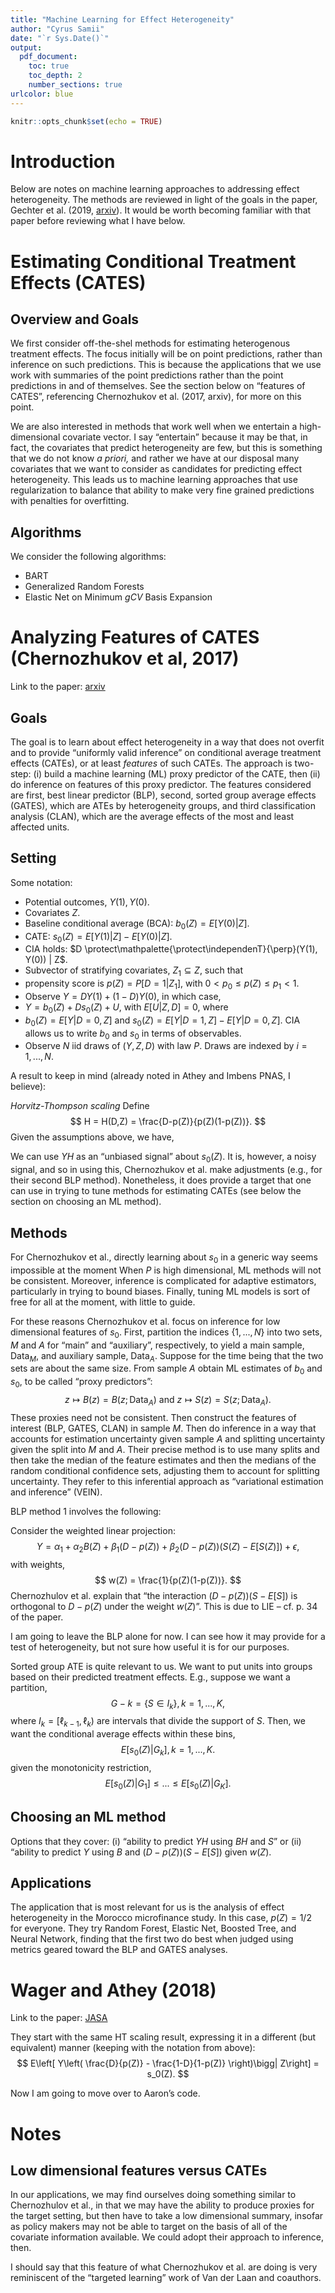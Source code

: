 ```yaml
---
title: "Machine Learning for Effect Heterogeneity"
author: "Cyrus Samii"
date: "`r Sys.Date()`"
output: 
  pdf_document:
    toc: true
    toc_depth: 2
    number_sections: true
urlcolor: blue
---
```


```r
knitr::opts_chunk$set(echo = TRUE)
```

\newcommand\independent{\protect\mathpalette{\protect\independenT}{\perp}}
\def\independenT#1#2{\mathrel{\rlap{$#1#2$}\mkern2mu{#1#2}}}

\clearpage

# Introduction

Below are notes on machine learning approaches to addressing effect heterogeneity. The methods are reviewed in light of the goals in the paper, Gechter et al. (2019, [arxiv](https://arxiv.org/abs/1806.07016)).  It would be worth becoming familiar with that paper before reviewing what I have below.

# Estimating Conditional Treatment Effects (CATES) 

## Overview and Goals

We first consider off-the-shel methods for estimating heterogenous treatment effects.  The focus initially will be on point predictions, rather than inference on such predictions. This is because the applications that we use work with summaries of the point predictions rather than the point predictions in and of themselves.  See the section below on "features of CATES", referencing Chernozhukov et al. (2017, arxiv), for more on this point. 

We are also interested in methods that work well when we entertain a high-dimensional covariate vector.  I say "entertain" because it may be that, in fact, the covariates that predict heterogeneity are few, but this is something that we do not know *a priori,* and rather we have at our disposal many covariates that we want to consider as candidates for predicting effect heterogeneity.  This leads us to machine learning approaches that use regularization to balance that ability to make very fine grained predictions with penalties for overfitting.

## Algorithms

We consider the following algorithms:

- BART
- Generalized Random Forests
- Elastic Net on Minimum $gCV$ Basis Expansion


# Analyzing Features of CATES (Chernozhukov et al, 2017)

Link to the paper: [arxiv](https://arxiv.org/abs/1712.04802)

## Goals

The goal is to learn about effect heterogeneity in a way that does not overfit and to provide "uniformly valid inference" on conditional average treatment effects (CATEs), or at least *features* of such CATEs. The approach is two-step: (i) build a machine learning (ML) proxy predictor of the CATE, then (ii) do inference on features of this proxy predictor. The features considered are first, best linear predictor (BLP), second, sorted group average effects (GATES), which are ATEs by heterogeneity groups, and third classification analysis (CLAN), which are the average effects of the most and least affected units. 

## Setting

Some notation:

- Potential outcomes, $Y(1), Y(0)$.
- Covariates $Z$.
- Baseline conditional average (BCA): $b_0(Z) = E[Y(0)|Z]$.
- CATE: $s_0(Z) = E[Y(1)|Z] - E[Y(0)|Z]$.
- CIA holds: $D \independent (Y(1), Y(0)) | Z$.
- Subvector of stratifying covariates, $Z_1 \subseteq Z$, such that
- propensity score is $p(Z)=P[D=1|Z_1]$, with $0 < p_0 \le p(Z) \le p_1 < 1$.
- Observe $Y= DY(1) + (1-D)Y(0)$, in which case,
- $Y = b_0(Z) + Ds_0(Z) + U$, with $E[U|Z,D] = 0$, where
- $b_0(Z) = E[Y|D=0,Z]$ and $s_0(Z) = E[Y|D=1, Z] - E[Y|D=0, Z]$. CIA allows us to write $b_0$ and $s_0$ in terms of observables.
- Observe $N$ iid draws of $(Y,Z,D)$ with law $P$. Draws are indexed by $i=1,...,N$.

A result to keep in mind (already noted in Athey and Imbens PNAS, I believe):

_Horvitz-Thompson scaling_ 
Define
$$
H = H(D,Z) = \frac{D-p(Z)}{p(Z)(1-p(Z))}.
$$
Given the assumptions above, we have, 
\begin{align*}
E[YH|Z] & = E\left[\frac{Y(D-p(Z))}{p(Z)(1-p(Z))} \bigg| Z \right]\\
& = \frac{1}{p(Z)(1-p(Z))}E\left[ D(D-p(Z))Y(1) + (1-D)(D-p(Z))Y(0) | Z \right]\\
& = E[Y(1)|Z] - E[Y(0)|Z] \\
& = s_0(Z).
\end{align*}

We can use $YH$ as an "unbiased signal" about $s_0(Z)$.  It is, however, a noisy signal, and so in using this, Chernozhukov et al. make adjustments (e.g., for their second BLP method).  Nonetheless, it does provide a target that one can use in trying to tune methods for estimating CATEs (see below the section on choosing an ML method).

## Methods

For Chernozhukov et al., directly learning about $s_0$ in a generic way seems impossible at the moment  When $P$ is high dimensional, ML methods will not be consistent. Moreover, inference is complicated for adaptive estimators, particularly in trying to bound biases. Finally, tuning ML models is sort of free for all at the moment, with little to guide. 

For these reasons Chernozhukov et al. focus on inference for low dimensional features of $s_0$.  First, partition the indices $\{1,...,N\}$ into two sets, $M$ and $A$ for "main" and "auxiliary", respectively, to yield a main sample, $\text{Data}_M$, and auxiliary sample, $\text{Data}_A$. Suppose for the time being that the two sets are about the same size. From sample $A$ obtain ML estimates of $b_0$ and $s_0$, to be called "proxy predictors":
$$
z \mapsto B(z) = B(z; \text{Data}_A) \text{ and } z \mapsto S(z) = S(z; \text{Data}_A).
$$
These proxies need not be consistent.  Then construct the features of interest (BLP, GATES, CLAN) in sample $M$.  Then do inference in a way that accounts for estimation uncertainty given sample $A$ and splitting uncertainty given the split into $M$ and $A$. Their precise method is to use many splits and then take the median of the feature estimates and then the medians of the random conditional confidence sets, adjusting them to account for splitting uncertainty. They refer to this inferential approach as "variational estimation and inference" (VEIN).

BLP method 1 involves the following:

Consider the weighted linear projection:
$$
Y = \alpha_1 + \alpha_2 B(Z) + \beta_1(D-p(Z)) + \beta_2(D-p(Z))(S(Z)-E[S(Z)]) + \epsilon,
$$
with weights,
$$
w(Z) = \frac{1}{p(Z)(1-p(Z))}.
$$
Chernozhulov et al. explain that "the interaction $(D-p(Z))(S-E[S])$ is orthogonal to $D-p(Z)$ under the weight $w(Z)$". This is due to LIE -- cf. p. 34 of the paper.

I am going to leave the BLP alone for now. I can see how it may provide for a test of heterogeneity, but not sure how useful it is for our purposes.

Sorted group ATE is quite relevant to us.  We want to put units into groups based on their predicted treatment effects.  E.g., suppose we want a partition,
$$
G-k = \{S \in I_k\}, k=1,...,K,
$$
where $I_k = [\ell_{k-1}, \ell_k)$ are intervals that divide the support of $S$.  Then, we want the conditional average effects within these bins,
$$
E[s_0(Z)|G_k], k=1,...,K.
$$
given the monotonicity restriction,
$$
E[s_0(Z)|G_1] \le ... \le E[s_0(Z)|G_K].
$$

## Choosing an ML method

Options that they cover: (i) "ability to predict $YH$ using $BH$ and $S$" or (ii) "ability to predict $Y$ using $B$ and $(D-p(Z))(S-E[S])$ given $w(Z)$.   

## Applications

The application that is most relevant for us is the analysis of effect heterogeneity in the Morocco microfinance study.  In this case, $p(Z) = 1/2$ for everyone.  They try Random Forest, Elastic Net, Boosted Tree, and Neural Network, finding that the first two do best when judged using metrics geared toward the BLP and GATES analyses.



# Wager and Athey (2018)

Link to the paper: [JASA](https://www.tandfonline.com/doi/full/10.1080/01621459.2017.1319839)

They start with the same HT scaling result, expressing it in a different (but equivalent) manner (keeping with the notation from above):
$$
E\left[ Y\left( \frac{D}{p(Z)} - \frac{1-D}{1-p(Z)} \right)\bigg| Z\right] = s_0(Z).
$$

Now I am going to move over to Aaron's code.


# Notes

## Low dimensional features versus CATEs

In our applications, we may find ourselves doing something similar to Chernozhulov et al., in that we may have the ability to produce proxies for the target setting, but then have to take a low dimensional summary, insofar as policy makers may not be able to target on the basis of all of the covariate information available. We could adopt their approach to inference, then.

I should say that this feature of what Chernozhukov et al. are doing is very reminiscent of the "targeted learning" work of Van der Laan and coauthors.




